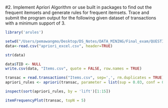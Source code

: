 #2.	Implement Apriori Algorithm or use built in packages to find out the frequent itemsets and generate rules for frequent itemsets. Trace and submit the program output for the following given dataset of transactions with a minimum support of 3.

```r
library('arules')

```
```r
setwd("/Users/pemawangmo/Desktop/DS_Notes/DATA_MINING/Final_exam/QUESTION2")
data<-read.csv("apriori_excel.csv", header=TRUE)
```
```r
str(data)
```
```r
data$TID <- NULL
write.csv(data, "Items.csv", quote = FALSE, row.names = TRUE)

```
```r
transac = read.transactions("Items.csv", sep=',', rm.duplicates = TRUE)
apriori_rules <- apriori(transac, parameter = list(sup = 0.03, conf = 0.5,target="rules"))

```
```r
inspect(sort(apriori_rules, by = 'lift')[1:15])

itemFrequencyPlot(transac, topN = 5)
```

